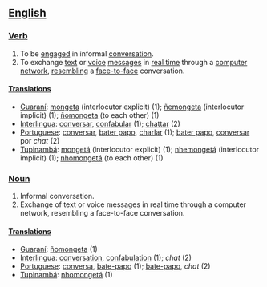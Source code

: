 ==[[English]]==
===[[Verb]]===
#To be [[engage]]d in informal [[conversation]].
#To exchange [[text]] or [[voice]] [[message]]s in [[real time]] through a [[computer network]], [[resemble|resembling]] a [[face-to-face]] conversation.

====[[Translation]]s====
*[[Guaraní]]: [[mongeta]] (interlocutor explicit) (1); [[ñemongeta]] (interlocutor implicit) (1); [[ñomongeta]] (to each other) (1)
*[[Interlingua]]: [[conversar]], [[confabular]] (1); [[chattar]] (2)
*[[Portuguese]]: [[conversar]], [[bater papo]], [[charlar]] (1); [[bater papo]], [[conversar]] por ''chat'' (2)
*[[Tupinambá]]: [[mongetá]] (interlocutor explicit) (1); [[nhemongetá]] (interlocutor implicit) (1); [[nhomongetá]] (to each other) (1)

===[[Noun]]===
#Informal conversation.
#Exchange of text or voice messages in real time through a computer network, resembling a face-to-face conversation.

====[[Translation]]s====
*[[Guaraní]]: [[ñomongeta]] (1)
*[[Interlingua]]: [[conversation]], [[confabulation]] (1); ''chat'' (2)
*[[Portuguese]]: [[conversa]], [[bate-papo]] (1); [[bate-papo]], ''chat'' (2)
*[[Tupinambá]]: [[nhomongetá]] (1)